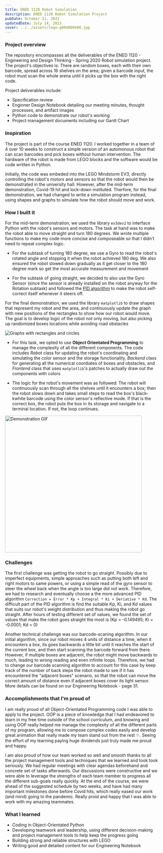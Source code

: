 ```yaml
---
title: ENED 1120 Robot Simulation
description: ENED 1120 Robot Simulation Project
pubDate: October 21, 2022
updatedDate: July 14, 2023
cover: ../../assets/lego-g094009400.jpg
---
```


### Project overview

The repository encompasses all the deliverables of the ENED 1120 - Engineering and Design Thinking - Spring 2020 Robot simulation project. The project's objectives is: There are random boxes, each with their own barcode, spread across 16 shelves on the area; given a barcode input, the robot must scan the whole arena until it picks up the box with the right code.

Project deliverables include:

- Specification review
- Enginner Design Notebook detailing our meeting minutes, thought processes, and artifact images
- Python code to demonstrate our robot's working
- Project management documents including our Gantt Chart

### Inspiration

The project is part of the course ENED 1120. I worked together in a team of 4 over 10 weeks to construct a simple version of an automonous robot that can scan barcodes and pick boxes without human intervention. The hardware of the robot is made from LEGO blocks and the software would be code written in Python.

Initially, the code was embeded into the LEGO Mindstorm EV3, directly controlling the robot's motors and sensors so that the robot would then be demonstrated in the university hall. However, after the mid-term demonstration, Covid-19 hit and lock-down instituted. Therfore, for the final demonstration, we had changed to write a simulation program instead, using shapes and graphs to simulate how the robot should move and work.

### How I built it

For the mid-term demonstration, we used the library `ev3dev2` to interface Python with the robot's sensors and motors. The task at hand was to make the robot able to move straight and turn 180 degrees. We wrote multiple functions to make my code more concise and composeable so that I didn't need to repeat complex logic.

- For the subtask of turning 180 degree, we use a Gyro to read the robot's rotated angle and stopping it when the robot achieved 180 deg. We also ensured the robot slowed down gradually as it get closer to the 180 degree mark so get the most accurate measurement and movement

- For the subtask of going straight, we decided to also use the Gyro Sensor (since the sensor is already installed on the robot anyway for the Rotation subtask) and followed the [PID algorithm](https://www.youtube.com/watch?v=U-LdBQ-vBkg) to make the robot self-correct itself whenever it steers off.

For the final demonstration, we used the library `matplotlib` to draw shapes that represent my robot and the area, and continuously update the graph with new positions of the rectangles to show how our robot would move. The goal is to develop logic of the robot not only moving, but also picking up randomized boxes locations while avoiding road obstacles

![Graphs with rectangles and circles](../../assets/ened-matplotlib.png)

- For this task, we opted to use **Object Orientated Programming** to manage the complexity of all the different components. The code includes _Robot_ class for updating the robot's coordinating and simulating the color sensor and the storage functionality, _Backend_ class for generating all the numerical coordiates of boxes and obstacles, and _Frontend_ class that uses `matplotlib`'s patches to actually draw out the components with colors

- The logic for the robot's movement was as followed: The robot will continuously scan through all the shelves until it encounters a box; then the robot slows down and takes small steps to read the box's black-kwhite barcode using the color sensor's reflective mode. If that is the correct box, the robot puts the box in its storage and navigate to a terminal location. If not, the loop continues.

<div>
	<Image src={enedDemoGif} alt="Demonstration GIF" width="450" loading="lazy" />
</div>

### Challenges

The first challenge was getting the robot to go straight. Possibly due to imperfect equipments, simple approaches such as putting both left and right motors to same powers, or using a simple read of the gyro sensor to steer the wheel back when the angle is too large did not work. Therefore, we had to research and eventually choose a the more advanced PID algorithm `Correction = Error * Kp + Integral * Ki + Deriative * Kd`. The difficult part of the PID algorithm is find the suitable Kp, Ki, and Kd values that suits our robot's weight distribution and thus making the robot go straight. After hours of testing different set of values, we found the set of values that make the robot goes straight the most is (Kp = -0.149495; Ki = -0.0001; Kd = 0)

Another technical challenge was our barcode-scaning algorithm. In our initial algorithm, since our robot moves 4 units of distance a time, when it encounters a box, its goes backwards a little bit until it reaches the start of the current box, and then start scanning the barcode forward from there. However, if multiple boxes are adjacent, the robot might move backwards to much, leading to wrong reading and even infinite loops. Therefore, we had to change our barcode scanning algorithm to account for this case by keep track of the number of back steps the robot made to see if it has encountered the "adjacent boxes" scenario, so that the robot can move the correct amount of distance even if adjacent boxes cover its light sensor. More details can be found on our Engineering Notebook - page 31.

### Accomplishments that I'm proud of

I am really proud of all Object-Orientated Programming code I was able to apply to the project. OOP is a piece of knowledge that I had endeavored to learn in my free time outside of the school curriculum, and knowing and using OOP really helped me manage the complexity of all the different parts of my program, allowing me to compose complex codes easily and develop great animation that really made my team stand out from the rest ✨. Seeing the effort of my learning paying huge dividends just truly made me proud and happy.

I am also proud of how our team worked so well and smooth thanks to all the project management tools and techniques that we learned and took took seriously. We had regular meetings with clear agendas beforehand and concrete set of tasks afterwards. Our discussions were constructive and we were able to leverage the strengths of each team member to progress all the different sub-goals really quickly. At the end of the course, we were ahead of the suggested schedule by two weeks, and have had many important milestones done before Covid hits, which really eased our work (and mind) going to the pandemic. Really proid and happy that I was able to work with my amazing teammates.

### What I learned

- Coding in Object-Orientated Python
- Developing teamwork and leadership, using different decision-making and project management tools to help keep the progress going
- Building strong and reliable structures with LEGO
- Writing good and detailed content for our Engineering Notebook
